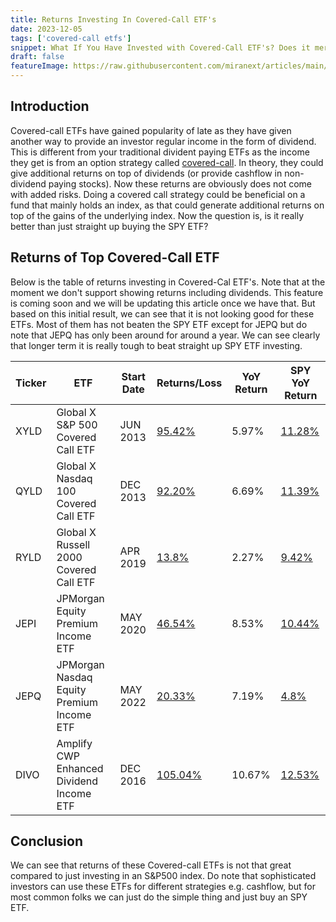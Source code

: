 ```yaml
---
title: Returns Investing In Covered-Call ETF's
date: 2023-12-05
tags: ['covered-call etfs']
snippet: What If You Have Invested with Covered-Call ETF's? Does it merit the hype?
draft: false
featureImage: https://raw.githubusercontent.com/miranext/articles/main/wiyita/img/8574b06c-14dc-4799-b902-7ab97cbb9909.png
---
```


## Introduction

Covered-call ETFs have gained popularity of late as they have given another way to provide an investor regular income in the form of dividend.
This is different from your traditional divident paying ETFs as the income they get is from an option strategy called <a href="https://www.investopedia.com/terms/c/coveredcall.asp" target="_blank">covered-call</a>. In theory,
they could give additional returns on top of dividends (or provide cashflow in non-dividend paying stocks). Now these returns are obviously does not
come with added risks. Doing a covered call strategy could be beneficial on a fund that mainly holds an index, as that could generate additional returns
on top of the gains of the underlying index. Now the question is, is it really better than just straight up buying the SPY ETF?

## Returns of Top Covered-Call ETF
Below is the table of returns investing in Covered-Cal ETF's. Note that at the moment we don't support showing returns including dividends.
This feature is coming soon and we will be updating this article once we have that. But based on this initial result, we can see that
it is not looking good for these ETFs. Most of them has not beaten the SPY ETF except for JEPQ but do note that JEPQ has only been around for around a year. We can see
clearly that longer term it is really tough to beat straight up SPY ETF investing.

| Ticker | ETF                                       | Start Date | Returns/Loss                                                                                              | YoY Return | SPY YoY Return                                                                                          |
|--------|-------------------------------------------|------------|-----------------------------------------------------------------------------------------------------------|------------|---------------------------------------------------------------------------------------------------------|
| XYLD   | Global X S&P 500 Covered Call ETF         | JUN 2013   | <a href="https://www.whatifyouinvestedthisamount.com/s/XYLD.US/2013-06/10000" target="_blank">95.42%</a>  | 5.97%      | <a href="https://www.whatifyouinvestedthisamount.com/s/SPY.US/2013-06/10000" target="_blank">11.28%</a> |
| QYLD   | Global X Nasdaq 100 Covered Call ETF      | DEC 2013   | <a href="https://www.whatifyouinvestedthisamount.com/s/QYLD.US/2013-12/10000" target="_blank">92.20%</a>  | 6.69%      | <a href="https://www.whatifyouinvestedthisamount.com/s/SPY.US/2013-06/10000" target="_blank">11.39%</a> |
| RYLD   | Global X Russell 2000 Covered Call ETF    | APR 2019   | <a href="https://www.whatifyouinvestedthisamount.com/s/RYLD.US/2019-04/10000" target="_blank">13.8%</a>   | 2.27%      | <a href="https://www.whatifyouinvestedthisamount.com/s/SPY.US/2019-04/10000" target="_blank">9.42%</a>  |
| JEPI   | JPMorgan Equity Premium Income ETF        | MAY 2020   | <a href="https://www.whatifyouinvestedthisamount.com/s/JEPI.US/2020-05/10000" target="_blank">46.54%</a>  | 8.53%      | <a href="https://www.whatifyouinvestedthisamount.com/s/SPY.US/2020-05/10000" target="_blank">10.44%</a> |
| JEPQ   | JPMorgan Nasdaq Equity Premium Income ETF | MAY 2022   | <a href="https://www.whatifyouinvestedthisamount.com/s/JEPQ.US/2022-05/10000" target="_blank">20.33%</a>  | 7.19%      | <a href="https://www.whatifyouinvestedthisamount.com/s/SPY.US/2022-05/10000" target="_blank">4.8%</a>   |
| DIVO   | Amplify CWP Enhanced Dividend Income ETF  | DEC 2016   | <a href="https://www.whatifyouinvestedthisamount.com/s/DIVO.US/2016-12/10000" target="_blank">105.04%</a> | 10.67%     | <a href="https://www.whatifyouinvestedthisamount.com/s/SPY.US/2016-12/10000" target="_blank">12.53%</a> |

## Conclusion

We can see that returns of these Covered-call ETFs is not that great compared to just investing in an S&P500 index. Do note that sophisticated investors can use these ETFs for different strategies e.g. cashflow, but for most common folks we can just do the simple thing and just buy an SPY ETF.
